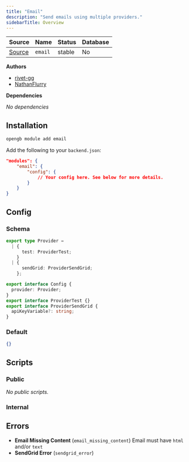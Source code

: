```yaml
---
title: "Email"
description: "Send emails using multiple providers."
sidebarTitle: Overview
---
```


| Source                                                                           | Name       | Status     | Database     |
| -------------------------------------------------------------------------------- | ---------- | ---------- | ------------ |
| [Source](https://github.com/rivet-gg/opengb-modules/tree/main/modules/email) | `email` | stable | No |

**Authors**

- [rivet-gg](https://github.com/rivet-gg)
- [NathanFlurry](https://github.com/NathanFlurry)

**Dependencies**

_No dependencies_

## Installation

<Tabs>

<Tab title="CLI">

```sh CLI
opengb module add email
```

</Tab>

<Tab title="backend.json">

Add the following to your `backend.json`:

```json backend.json
"modules": {
	"email": {
		"config": {
			// Your config here. See below for more details.
		}
	}
}

```
</Tab>

</Tabs>

## Config

### Schema
		
```typescript
export type Provider =
  | {
      test: ProviderTest;
    }
  | {
      sendGrid: ProviderSendGrid;
    };

export interface Config {
  provider: Provider;
}
export interface ProviderTest {}
export interface ProviderSendGrid {
  apiKeyVariable?: string;
}
```

### Default

```json
{}
```



## Scripts

### Public

<CardGroup>_No public scripts._</CardGroup>

### Internal

<CardGroup><Card title="Send Email" href="/modules/email/scripts/send_email"></Card></CardGroup>

## Errors

- **Email Missing Content** (`email_missing_content`) Email must have `html` and/or `text`
- **SendGrid Error** (`sendgrid_error`) 
